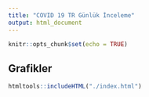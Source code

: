 ```yaml
---
title: "COVID 19 TR Günlük İnceleme"
output: html_document
---
```


```r
knitr::opts_chunk$set(echo = TRUE)
```

## Grafikler

```r
htmltools::includeHTML("./index.html")
```

